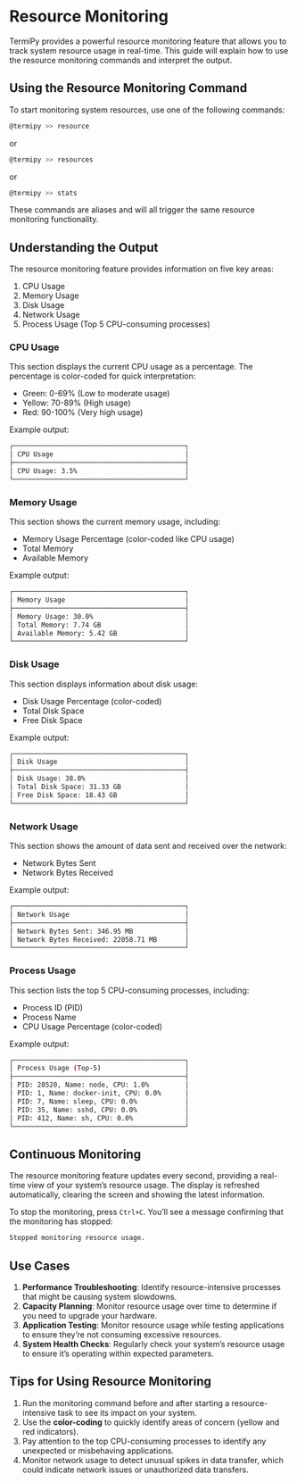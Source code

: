 
# Resource Monitoring {.unnumbered} 

TermiPy provides a powerful resource monitoring feature that allows you to track system resource usage in real-time. This guide will explain how to use the resource monitoring commands and interpret the output.

## Using the Resource Monitoring Command

To start monitoring system resources, use one of the following commands:

```bash
@termipy >> resource
```

or 

```bash
@termipy >> resources
```

or 

```bash
@termipy >> stats
```

These commands are aliases and will all trigger the same resource monitoring functionality.

## Understanding the Output

The resource monitoring feature provides information on five key areas:

1. CPU Usage
2. Memory Usage
3. Disk Usage
4. Network Usage
5. Process Usage (Top 5 CPU-consuming processes)


### CPU Usage

This section displays the current CPU usage as a percentage. The percentage is color-coded for quick interpretation:

- Green: 0-69% (Low to moderate usage)
- Yellow: 70-89% (High usage)
- Red: 90-100% (Very high usage)


Example output:

```bash
┌───────────────────────────────────────────┐
│ CPU Usage                                 │
├───────────────────────────────────────────┤
│ CPU Usage: 3.5%                           │
└───────────────────────────────────────────┘
```

### Memory Usage

This section shows the current memory usage, including:

- Memory Usage Percentage (color-coded like CPU usage)
- Total Memory
- Available Memory


Example output:

```bash
┌───────────────────────────────────────────┐
│ Memory Usage                              │
├───────────────────────────────────────────┤
│ Memory Usage: 30.0%                       │
│ Total Memory: 7.74 GB                     │
│ Available Memory: 5.42 GB                 │
└───────────────────────────────────────────┘
```

### Disk Usage

This section displays information about disk usage:

- Disk Usage Percentage (color-coded)
- Total Disk Space
- Free Disk Space


Example output:

```bash
┌───────────────────────────────────────────┐
│ Disk Usage                                │
├───────────────────────────────────────────┤
│ Disk Usage: 38.0%                         │
│ Total Disk Space: 31.33 GB                │
│ Free Disk Space: 18.43 GB                 │
└───────────────────────────────────────────┘
```

### Network Usage

This section shows the amount of data sent and received over the network:

- Network Bytes Sent
- Network Bytes Received


Example output:

```bash
┌───────────────────────────────────────────┐
│ Network Usage                             │
├───────────────────────────────────────────┤
│ Network Bytes Sent: 346.95 MB             │
│ Network Bytes Received: 22058.71 MB       │
└───────────────────────────────────────────┘
```

### Process Usage

This section lists the top 5 CPU-consuming processes, including:

- Process ID (PID)
- Process Name
- CPU Usage Percentage (color-coded)


Example output:

```bash
┌───────────────────────────────────────────┐
│ Process Usage (Top-5)                     │
├───────────────────────────────────────────┤
│ PID: 28520, Name: node, CPU: 1.0%         │
│ PID: 1, Name: docker-init, CPU: 0.0%      │
│ PID: 7, Name: sleep, CPU: 0.0%            │
│ PID: 35, Name: sshd, CPU: 0.0%            │
│ PID: 412, Name: sh, CPU: 0.0%             │
└───────────────────────────────────────────┘
```

## Continuous Monitoring

The resource monitoring feature updates every second, providing a real-time view of your system's resource usage. The display is refreshed automatically, clearing the screen and showing the latest information.

To stop the monitoring, press `Ctrl+C`. You'll see a message confirming that the monitoring has stopped:

```bash
Stopped monitoring resource usage.
```

## Use Cases

1. **Performance Troubleshooting**: Identify resource-intensive processes that might be causing system slowdowns.
2. **Capacity Planning**: Monitor resource usage over time to determine if you need to upgrade your hardware.
3. **Application Testing**: Monitor resource usage while testing applications to ensure they're not consuming excessive resources.
4. **System Health Checks**: Regularly check your system's resource usage to ensure it's operating within expected parameters.


## Tips for Using Resource Monitoring

1. Run the monitoring command before and after starting a resource-intensive task to see its impact on your system.
2. Use the **color-coding** to quickly identify areas of concern (yellow and red indicators).
3. Pay attention to the top CPU-consuming processes to identify any unexpected or misbehaving applications.
4. Monitor network usage to detect unusual spikes in data transfer, which could indicate network issues or unauthorized data transfers.
